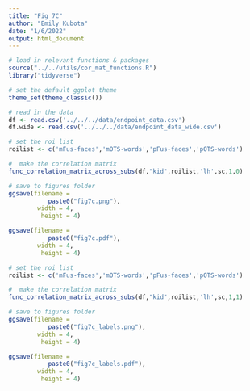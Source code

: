 ```yaml
---
title: "Fig 7C"
author: "Emily Kubota"
date: "1/6/2022"
output: html_document
---
```


```r
# load in relevant functions & packages 
source("../../utils/cor_mat_functions.R")
library("tidyverse")

# set the default ggplot theme 
theme_set(theme_classic())
```

```r
# read in the data 
df <- read.csv('../../../data/endpoint_data.csv')
df.wide <- read.csv('../../../data/endpoint_data_wide.csv')
```

```r
# set the roi list 
roilist <- c('mFus-faces','mOTS-words','pFus-faces','pOTS-words')

#  make the correlation matrix 
func_correlation_matrix_across_subs(df,"kid",roilist,'lh',sc,1,0) 

# save to figures folder
ggsave(filename = 
           paste0("fig7c.png"),
        width = 4,
         height = 4)

ggsave(filename = 
           paste0("fig7c.pdf"),
        width = 4,
         height = 4)
```

```r
# set the roi list 
roilist <- c('mFus-faces','mOTS-words','pFus-faces','pOTS-words')

#  make the correlation matrix 
func_correlation_matrix_across_subs(df,"kid",roilist,'lh',sc,1,1) 

# save to figures folder
ggsave(filename = 
           paste0("fig7c_labels.png"),
        width = 4,
         height = 4)

ggsave(filename = 
           paste0("fig7c_labels.pdf"),
        width = 4,
         height = 4)
```

